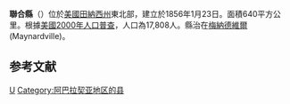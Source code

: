 {{Otheruses|聯合縣|subject=美國田納西州的一個縣|other=同名的縣}}
<!--[[File:Map_of_Tennessee_highlighting_Union_County.svg|250px]]-->
{{Infobox U.S. County
| county = 聯合縣
| state = 田納西州
| en county = Union County
| en state = Tennessee
| seal = 
| seallink = 
| founded = 
| seat = [[Maynardville,_Tennessee|Maynardville]]
| largest city = [[Plainview,_Tennessee|Plainview]]
| area mi = 247
| area km = 640
| area land mi = 224
| area land km = 579
| area water mi = 24
| area water km = 61
| area percentage = 9.54%
| census yr = 2000
| pop = 17,808
| density mi = 80
| density km = 31
| time zone = Eastern
| UTC offset = -5
| DST offset= -4
| footnotes = 
| web = 
|}}
'''聯合縣'''（{{lang-en|Union County}}）位於[[美國|美國]][[田納西州|田納西州]]東北部，建立於1856年1月23日。面積640平方公里。根據[[美國2000年人口普查|美國2000年人口普查]]，人口為17,808人。縣治在[[梅納德維爾|梅納德維爾]] (Maynardville)。

==参考文献==
{{reflist}}
[[Category:田納西州行政區劃|U]]
[[Category:阿巴拉契亚地区的县|Category:阿巴拉契亚地区的县]]